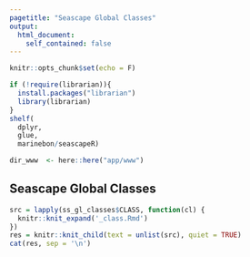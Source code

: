 ```yaml
---
pagetitle: "Seascape Global Classes"
output:
  html_document:
    self_contained: false
---
```


```r
knitr::opts_chunk$set(echo = F)

if (!require(librarian)){
  install.packages("librarian")
  library(librarian)
}
shelf(
  dplyr,
  glue,
  marinebon/seascapeR)

dir_www  <- here::here("app/www")
```

## Seascape Global Classes {.tabset}

```r
src = lapply(ss_gl_classes$CLASS, function(cl) {
  knitr::knit_expand('_class.Rmd')
})
res = knitr::knit_child(text = unlist(src), quiet = TRUE)
cat(res, sep = '\n')
```